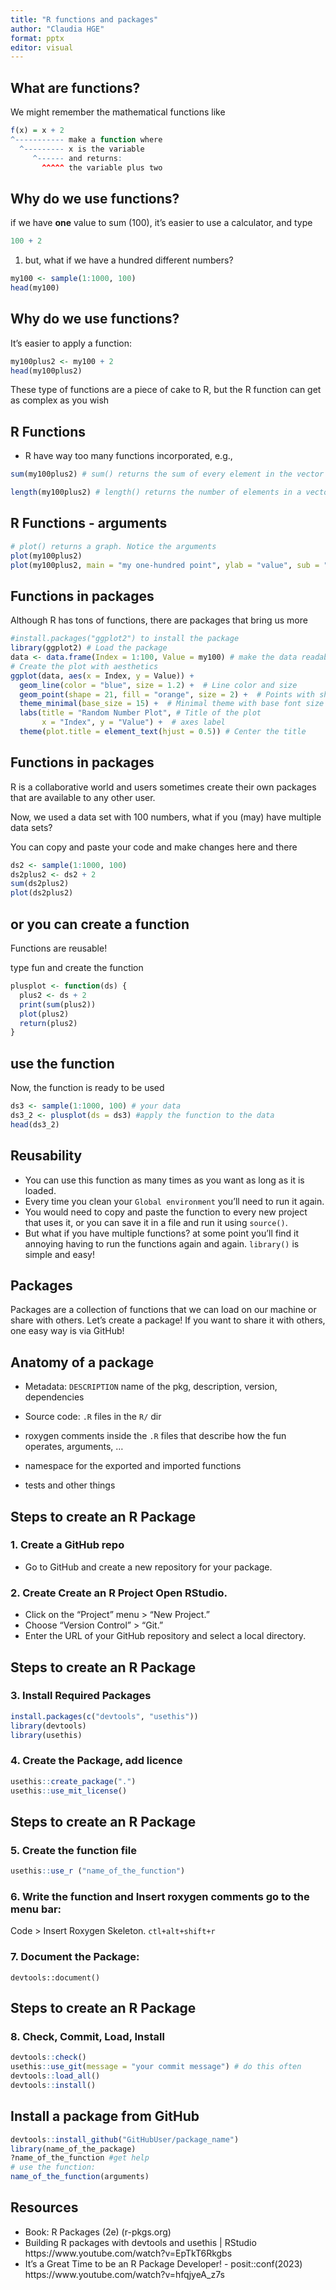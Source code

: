 ```yaml
---
title: "R functions and packages"
author: "Claudia HGE"
format: pptx
editor: visual
---
```


## What are functions?

We might remember the mathematical functions like

```r
f(x) = x + 2
^----------- make a function where
  ^--------- x is the variable
     ^------ and returns:
       ^^^^^ the variable plus two  
```

## Why do we use functions?

if we have **one** value to sum (100), it's easier to use a calculator, and type

```r
100 + 2
```

1.  but, what if we have a hundred different numbers?

```r
my100 <- sample(1:1000, 100)
head(my100)
```

## Why do we use functions?

It's easier to apply a function:

```r
my100plus2 <- my100 + 2
head(my100plus2)
```

These type of functions are a piece of cake to R, but the R function can get as complex as you wish

## R Functions

-   R have way too many functions incorporated, e.g.,

```r
sum(my100plus2) # sum() returns the sum of every element in the vector
```

```r
length(my100plus2) # length() returns the number of elements in a vector
```

## R Functions - arguments

```r
# plot() returns a graph. Notice the arguments
plot(my100plus2) 
plot(my100plus2, main = "my one-hundred point", ylab = "value", sub = "by ClaudHGE", col = 'green') 
```

## Functions in packages

Although R has tons of functions, there are packages that bring us more

```r
#install.packages("ggplot2") to install the package
library(ggplot2) # Load the package
data <- data.frame(Index = 1:100, Value = my100) # make the data readable to the function
# Create the plot with aesthetics
ggplot(data, aes(x = Index, y = Value)) +
  geom_line(color = "blue", size = 1.2) +  # Line color and size
  geom_point(shape = 21, fill = "orange", size = 2) +  # Points with shape and fill
  theme_minimal(base_size = 15) +  # Minimal theme with base font size
  labs(title = "Random Number Plot", # Title of the plot
       x = "Index", y = "Value") +  # axes label
  theme(plot.title = element_text(hjust = 0.5)) # Center the title
```

## Functions in packages

R is a collaborative world and users sometimes create their own packages that are available to any other user.

Now, we used a data set with 100 numbers, what if you (may) have multiple data sets?

You can copy and paste your code and make changes here and there

```r
ds2 <- sample(1:1000, 100)
ds2plus2 <- ds2 + 2
sum(ds2plus2)
plot(ds2plus2) 
```

## or you can create a function

Functions are reusable!

type fun and create the function

```r
plusplot <- function(ds) {
  plus2 <- ds + 2
  print(sum(plus2))
  plot(plus2)
  return(plus2)
}
```

## use the function

Now, the function is ready to be used

```r
ds3 <- sample(1:1000, 100) # your data
ds3_2 <- plusplot(ds = ds3) #apply the function to the data
head(ds3_2)
```

## Reusability

-   You can use this function as many times as you want as long as it is loaded.
-   Every time you clean your `Global environment` you'll need to run it again.
-   You would need to copy and paste the function to every new project that uses it, or you can save it in a file and run it using `source()`.
-   But what if you have multiple functions? at some point you'll find it annoying having to run the functions again and again. `library()` is simple and easy!

## Packages

Packages are a collection of functions that we can load on our machine or share with others. Let's create a package! If you want to share it with others, one easy way is via GitHub!


## Anatomy of a package

-   Metadata: `DESCRIPTION` name of the pkg, description, version, dependencies

-   Source code: `.R` files in the `R/` dir

-   roxygen comments inside the `.R` files that describe how the fun operates, arguments, ...

-   namespace for the exported and imported functions

-   tests and other things

## Steps to create an R Package

### 1. Create a GitHub repo

-   Go to GitHub and create a new repository for your package.

### 2. Create Create an R Project Open RStudio.

-   Click on the "Project" menu \> "New Project."
-   Choose "Version Control" \> "Git."
-   Enter the URL of your GitHub repository and select a local directory.

## Steps to create an R Package

### 3. Install Required Packages

```r
install.packages(c("devtools", "usethis"))
library(devtools)
library(usethis)
```

### 4. Create the Package, add licence

```r
usethis::create_package(".")
usethis::use_mit_license()
```

## Steps to create an R Package

### 5. Create the function file

```r
usethis::use_r ("name_of_the_function")
```

### 6. Write the function and Insert roxygen comments go to the menu bar:

Code \> Insert Roxygen Skeleton. `ctl+alt+shift+r`

### 7. Document the Package:

`devtools::document()`

## Steps to create an R Package

### 8. Check, Commit, Load, Install

```r
devtools::check()
usethis::use_git(message = "your commit message") # do this often
devtools::load_all()
devtools::install()
```

## Install a package from GitHub 

```r
devtools::install_github("GitHubUser/package_name")
library(name_of_the_package)
?name_of_the_function #get help
# use the function: 
name_of_the_function(arguments)
```

## Resources

-   Book: R Packages (2e) (r-pkgs.org)
-   Building R packages with devtools and usethis \| RStudio https://www.youtube.com/watch?v=EpTkT6Rkgbs
-   It's a Great Time to be an R Package Developer! - posit::conf(2023) https://www.youtube.com/watch?v=hfqjyeA_z7s
